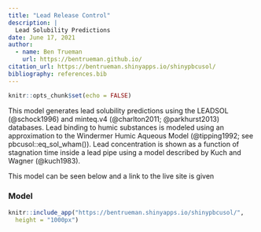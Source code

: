 ---
title: "Lead Release Control"
description: | 
  Lead Solubility Predictions
date: June 17, 2021
author:
  - name: Ben Trueman
    url: https://bentrueman.github.io/
citation_url: https://bentrueman.shinyapps.io/shinypbcusol/
bibliography: references.bib
---

```{r setup, include=FALSE}
knitr::opts_chunk$set(echo = FALSE)
```
<p><font>This model generates lead solubility predictions using the LEADSOL (@schock1996) and minteq.v4 (@charlton2011; @parkhurst2013) databases. Lead binding to humic substances is modeled using an approximation to the Windermer Humic Aqueous Model (@tipping1992; see pbcusol::eq_sol_wham()). Lead concentration is shown as a function of stagnation time inside a lead pipe using a model described by Kuch and Wagner (@kuch1983).</p>

<p>  This model can be seen below and a link to the live site is given </p></font>


### Model
```{r, echo= FALSE, out.width="100%", fig.cap= "Link to Live Site: https://bentrueman.shinyapps.io/shinypbcusol/"  }
knitr::include_app("https://bentrueman.shinyapps.io/shinypbcusol/",
  height = "1000px")
```









